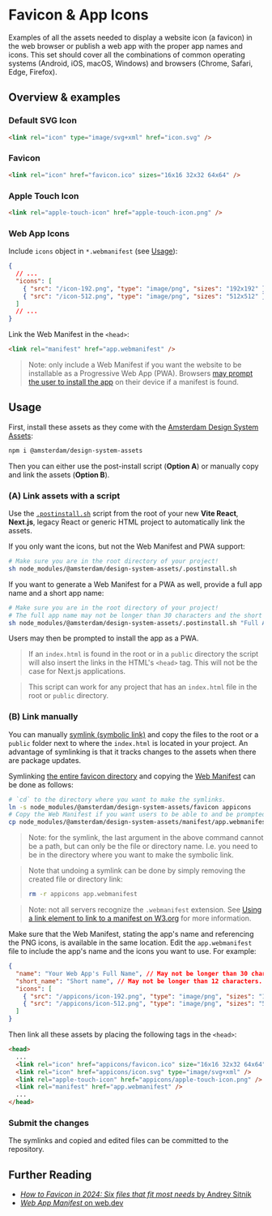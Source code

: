 
<Meta title="Docs/Assets/Favicon & App Icons" />

# Favicon & App Icons

Examples of all the assets needed to display a website icon (a favicon) in the web browser or publish a web app with the proper app names and icons. This set should cover all the combinations of common operating systems (Android, iOS, macOS, Windows) and browsers (Chrome, Safari, Edge, Firefox).

## Overview & examples

### Default SVG Icon

<SvgIconDefault />

```html
<link rel="icon" type="image/svg+xml" href="icon.svg" />
```

### Favicon

<IcoFavicon />

```html
<link rel="icon" href="favicon.ico" sizes="16x16 32x32 64x64" />
```

### Apple Touch Icon

<PngIconAppleTouch />

```html
<link rel="apple-touch-icon" href="apple-touch-icon.png" />
```

### Web App Icons

<PngIconsWebApp />

Include `icons` object in `*.webmanifest` (see [Usage](#usage)):

```json
{
  // ...
  "icons": [
    { "src": "/icon-192.png", "type": "image/png", "sizes": "192x192" },
    { "src": "/icon-512.png", "type": "image/png", "sizes": "512x512" }
  ]
  // ...
}
```

Link the Web Manifest in the `<head>`:

```html
<link rel="manifest" href="app.webmanifest" />
```

> Note: only include a Web Manifest if you want the website to be installable as a Progressive Web App (PWA). Browsers [may prompt the user to install the app](https://web.dev/learn/pwa/installation-prompt) on their device if a manifest is found.

## Usage

First, install these assets as they come with the [Amsterdam Design System Assets](https://www.npmjs.com/package/@amsterdam/design-system-assets):

```sh
npm i @amsterdam/design-system-assets
```

Then you can either use the post-install script (**Option A**) or manually copy and link the assets (**Option B**).

### (A) Link assets with a script

Use the [`.postinstall.sh`](https://github.com/Amsterdam/design-system/tree/develop/proprietary/assets/.postinstall.sh) script from the root of your new **Vite React**, **Next.js**, legacy React or generic HTML project to automatically link the assets.

If you only want the icons, but not the Web Manifest and PWA support:

```sh
# Make sure you are in the root directory of your project!
sh node_modules/@amsterdam/design-system-assets/.postinstall.sh
```

If you want to generate a Web Manifest for a PWA as well, provide a full app name and a short app name:

```sh
# Make sure you are in the root directory of your project!
# The full app name may not be longer than 30 characters and the short name no longer than 12 characters.
sh node_modules/@amsterdam/design-system-assets/.postinstall.sh "Full App Name" "Short Name"
```

Users may then be prompted to install the app as a PWA.

> If an `index.html` is found in the root or in a `public` directory the script will also insert the links in the HTML's `<head>` tag. This will not be the case for Next.js applications.

> This script can work for any project that has an `index.html` file in the root or `public` directory.

### (B) Link manually

You can manually [symlink (symbolic link)](https://en.wikipedia.org/wiki/Symbolic_link#POSIX_and_Unix-like_operating_systems) and copy the files to the root or a `public` folder next to where the `index.html` is located in your project. An advantage of symlinking is that it tracks changes to the assets when there are package updates.

Symlinking [the entire favicon directory](https://github.com/Amsterdam/design-system/tree/develop/proprietary/assets/favicon) and copying the [Web Manifest](https://github.com/Amsterdam/design-system/tree/develop/proprietary/assets/app.manifest) can be done as follows:

```sh
# `cd` to the directory where you want to make the symlinks.
ln -s node_modules/@amsterdam/design-system-assets/favicon appicons
# Copy the Web Manifest if you want users to be able to and be prompted to install the app as a PWA.
cp node_modules/@amsterdam/design-system-assets/manifest/app.webmanifest app.webmanifest
```

> Note: for the symlink, the last argument in the above command cannot be a path, but can only be the file or directory name. I.e. you need to be in the directory where you want to make the symbolic link.

> Note that undoing a symlink can be done by simply removing the created file or directory link:
>
> ```sh
> rm -r appicons app.webmanifest
> ```

> Note: not all servers recognize the `.webmanifest` extension. See [Using a link element to link to a manifest on W3.org](https://www.w3.org/TR/appmanifest/#using-a-link-element-to-link-to-a-manifest) for more information.

Make sure that the Web Manifest, stating the app's name and referencing the PNG icons, is available in the same location. Edit the `app.webmanifest` file to include the app's name and the icons you want to use. For example:

```json
{
  "name": "Your Web App's Full Name", // May not be longer than 30 characters.
  "short_name": "Short name", // May not be longer than 12 characters.
  "icons": [
    { "src": "/appicons/icon-192.png", "type": "image/png", "sizes": "192x192" },
    { "src": "/appicons/icon-512.png", "type": "image/png", "sizes": "512x512" }
  ]
}
```

Then link all these assets by placing the following tags in the `<head>`:

```html
<head>
  ...
  <link rel="icon" href="appicons/favicon.ico" size="16x16 32x32 64x64" />
  <link rel="icon" href="appicons/icon.svg" type="image/svg+xml" />
  <link rel="apple-touch-icon" href="appicons/apple-touch-icon.png" />
  <link rel="manifest" href="app.webmanifest" />
  ...
</head>
```

### Submit the changes

The symlinks and copied and edited files can be committed to the repository.

## Further Reading

- [_How to Favicon in 2024: Six files that fit most needs_ by Andrey Sitnik](https://evilmartians.com/chronicles/how-to-favicon-in-2021-six-files-that-fit-most-needs)
- [_Web App Manifest_ on web.dev](https://web.dev/learn/pwa/web-app-manifest)
